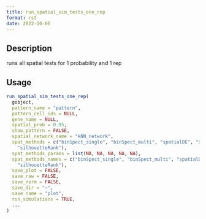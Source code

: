```yaml
--- 
title: run_spatial_sim_tests_one_rep 
format: rst 
date: 2022-10-06 
--- 
```


## Description

runs all spatial tests for 1 probability and 1 rep


## Usage

```r
run_spatial_sim_tests_one_rep(
  gobject,
  pattern_name = "pattern",
  pattern_cell_ids = NULL,
  gene_name = NULL,
  spatial_prob = 0.95,
  show_pattern = FALSE,
  spatial_network_name = "kNN_network",
  spat_methods = c("binSpect_single", "binSpect_multi", "spatialDE", "spark",
    "silhouetteRank"),
  spat_methods_params = list(NA, NA, NA, NA, NA),
  spat_methods_names = c("binSpect_single", "binSpect_multi", "spatialDE", "spark",
    "silhouetteRank"),
  save_plot = FALSE,
  save_raw = FALSE,
  save_norm = FALSE,
  save_dir = "~",
  save_name = "plot",
  run_simulations = TRUE,
  ...
)
```



